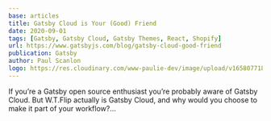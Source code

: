 ```yaml
---
base: articles
title: Gatsby Cloud is Your (Good) Friend
date: 2020-09-01
tags: [Gatsby, Gatsby Cloud, Gatsby Themes, React, Shopify]
url: https://www.gatsbyjs.com/blog/gatsby-cloud-good-friend
publication: Gatsby
author: Paul Scanlon
logo: https://res.cloudinary.com/www-paulie-dev/image/upload/v1658077182/paulie.dev/Logos/gatsby-logo_dgbkjm.png
---
```


If you’re a Gatsby open source enthusiast you’re probably aware of Gatsby Cloud. But W.T.Flip actually is Gatsby Cloud,
and why would you choose to make it part of your workflow?...
